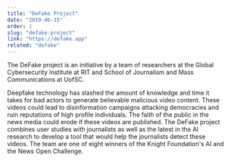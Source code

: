 ```yaml
---
title: "DeFake Project"
date: "2019-06-15"
order: 1
slug: "defake-project"
link: "https://defake.app"
related: "defake"
---
```


The DeFake project is an initiative by a team of researchers at the Global Cybersecurity
Institute at RIT and School of Journalism and Mass Communications at UofSC.

Deepfake technology has slashed the amount of knowledge and time it takes for bad actors to 
generate believable malicious video content. These videos could lead to disinformation campaigns 
attacking democracies and ruin reputations of high profile individuals. The faith of the public in 
the news media could erode if these videos are published. The DeFake project combines user studies 
with journalists as well as the latest in the AI research to develop a tool that would help the 
journalists detect these videos. The team are one of eight winners of the Knight Foundation's AI and the News Open Challenge.